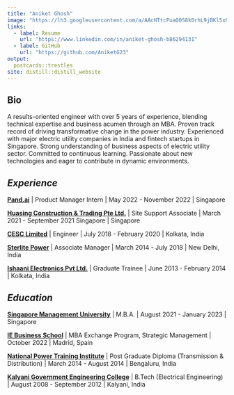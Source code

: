 ```yaml
---
title: "Aniket Ghosh"
image: "https://lh3.googleusercontent.com/a/AAcHTtcPuaO0S8k0rhL9jBKl5xOaGTmHy4Tz7YMZlYI5mg=s576-c-no"
links:
  - label: Resume
    url: "https://www.linkedin.com/in/aniket-ghosh-b86294131"
  - label: GitHub
    url: "https://github.com/AniketG23"
output:
  postcards::trestles
site: distill::distill_website
---
```

 
## Bio

A results-oriented engineer with over 5 years of experience, blending technical expertise and business acumen through an MBA. Proven track record of driving transformative change in the power industry. Experienced with major electric utility companies in India and fintech startups in Singapore. Strong understanding of business aspects of electric utility sector. Committed to continuous learning. Passionate about new technologies and eager to contribute in dynamic environments.

## *Experience* {data-icon="suitcase" data-concise="true"}

**[Pand.ai](https://www.pand.ai/)** | Product Manager Intern | May 2022 - November 2022 | Singapore 

**[Huasing Construction & Trading Pte Ltd.](https://www.huasing.com.sg/)** | Site Support Associate | March 2021 - September 2021 Singapore | Singapore

**[CESC Limited](https://www.cesc.co.in/)** | Engineer | July 2018 - February 2020 | Kolkata, India

**[Sterlite Power](https://www.sterlitepower.com/)** | Associate Manager | March 2014 - July 2018 | New Delhi, India

**[Ishaani Electronics Pvt Ltd.](https://www.ishaaniindia.com)** | Graduate Trainee | June 2013 - February 2014 | Kolkata, India

## *Education*{data-icon="graduation-cap" data-concise="true"}

**[Singapore Management University](https://business.smu.edu.sg/)**  | M.B.A. | August 2021 - January 2023 | Singapore


**[IE Business School](https://www.ie.edu/business-school/)** | MBA Exchange Program, Strategic Management | October 2022 | Madrid, Spain

**[National Power Training Institute](https://npti.gov.in/)** | Post Graduate Diploma (Transmission & Distribution) | March 2014 - August 2014 | Bengaluru, India

**[Kalyani Government Engineering College](https://kgec.edu.in/)** | B.Tech (Electrical Engineering) | August 2008 - September 2012 | Kalyani, India
